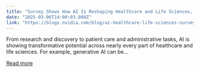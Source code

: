 ```yaml
---
title: "Survey Shows How AI Is Reshaping Healthcare and Life Sciences, From Lab to Bedside"
date: "2025-03-06T14:00:03.000Z"
link: "https://blogs.nvidia.com/blog/ai-healthcare-life-sciences-survey-2025/"
---
```


From research and discovery to patient care and administrative tasks, AI is showing transformative potential across nearly every part of healthcare and life sciences. For example, generative AI can be...

[Read more](https://blogs.nvidia.com/blog/ai-healthcare-life-sciences-survey-2025/)

